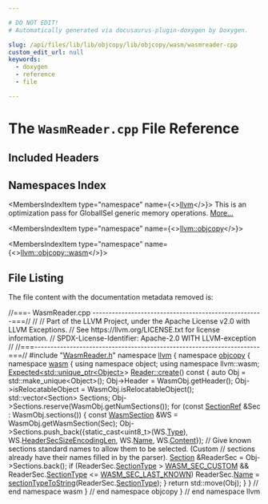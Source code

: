 ```yaml
---

# DO NOT EDIT!
# Automatically generated via docusaurus-plugin-doxygen by Doxygen.

slug: /api/files/lib/lib/objcopy/lib/objcopy/wasm/wasmreader-cpp
custom_edit_url: null
keywords:
  - doxygen
  - reference
  - file

---
```





# The `WasmReader.cpp` File Reference

<DoxygenPage pluginConfig={pluginConfig}>



## Included Headers

<IncludesList>
<IncludesListItem
  filePath="WasmReader.h"
  permalink="/docs/api/files/lib/lib/objcopy/lib/objcopy/wasm/wasmreader-h"
  isLocal="true" />
</IncludesList>

## Namespaces Index

<MembersIndex>

<MembersIndexItem
  type="namespace"
  name={<><a href="/docs/api/namespaces/llvm">llvm</a></>}>
This is an optimization pass for GlobalISel generic memory operations. <a href="/docs/api/namespaces/llvm/#details">More...</a>
</MembersIndexItem>

<MembersIndexItem
  type="namespace"
  name={<><a href="/docs/api/namespaces/llvm/objcopy">llvm::objcopy</a></>}>
</MembersIndexItem>

<MembersIndexItem
  type="namespace"
  name={<><a href="/docs/api/namespaces/llvm/objcopy/wasm">llvm::objcopy::wasm</a></>}>
</MembersIndexItem>

</MembersIndex>


## File Listing

The file content with the documentation metadata removed is:

<ProgramListing>

<Link id="l00001" /><CodeLine lineNumber="1"><Highlight kind="comment">//===- WasmReader.cpp -----------------------------------------------------===//</Highlight><Highlight kind="normal"></Highlight></CodeLine>
<Link id="l00002" /><CodeLine lineNumber="2"><Highlight kind="normal"></Highlight><Highlight kind="comment">//</Highlight><Highlight kind="normal"></Highlight></CodeLine>
<Link id="l00003" /><CodeLine lineNumber="3"><Highlight kind="normal"></Highlight><Highlight kind="comment">// Part of the LLVM Project, under the Apache License v2.0 with LLVM Exceptions.</Highlight><Highlight kind="normal"></Highlight></CodeLine>
<Link id="l00004" /><CodeLine lineNumber="4"><Highlight kind="normal"></Highlight><Highlight kind="comment">// See https://llvm.org/LICENSE.txt for license information.</Highlight><Highlight kind="normal"></Highlight></CodeLine>
<Link id="l00005" /><CodeLine lineNumber="5"><Highlight kind="normal"></Highlight><Highlight kind="comment">// SPDX-License-Identifier: Apache-2.0 WITH LLVM-exception</Highlight><Highlight kind="normal"></Highlight></CodeLine>
<Link id="l00006" /><CodeLine lineNumber="6"><Highlight kind="normal"></Highlight><Highlight kind="comment">//</Highlight><Highlight kind="normal"></Highlight></CodeLine>
<Link id="l00007" /><CodeLine lineNumber="7"><Highlight kind="normal"></Highlight><Highlight kind="comment">//===----------------------------------------------------------------------===//</Highlight><Highlight kind="normal"></Highlight></CodeLine>
<Link id="l00008" /><CodeLine lineNumber="8"><Highlight kind="normal"></Highlight></CodeLine>
<Link id="l00009" /><CodeLine lineNumber="9"><Highlight kind="normal"></Highlight><Highlight kind="preprocessor">#include &quot;<a href="/docs/api/files/lib/lib/objcopy/lib/objcopy/wasm/wasmreader-h">WasmReader.h</a>&quot;</Highlight><Highlight kind="normal"></Highlight></CodeLine>
<Link id="l00010" /><CodeLine lineNumber="10"><Highlight kind="normal"></Highlight></CodeLine>
<Link id="l00011" /><CodeLine lineNumber="11"><Highlight kind="normal"></Highlight><Highlight kind="keyword">namespace </Highlight><Highlight kind="normal"><a href="/docs/api/namespaces/llvm">llvm</a> &#123;</Highlight></CodeLine>
<Link id="l00012" /><CodeLine lineNumber="12"><Highlight kind="normal"></Highlight><Highlight kind="keyword">namespace </Highlight><Highlight kind="normal"><a href="/docs/api/namespaces/llvm/objcopy">objcopy</a> &#123;</Highlight></CodeLine>
<Link id="l00013" /><CodeLine lineNumber="13"><Highlight kind="normal"></Highlight><Highlight kind="keyword">namespace </Highlight><Highlight kind="normal"><a href="/docs/api/namespaces/llvm/objcopy/wasm">wasm</a> &#123;</Highlight></CodeLine>
<Link id="l00014" /><CodeLine lineNumber="14"><Highlight kind="normal"></Highlight></CodeLine>
<Link id="l00015" /><CodeLine lineNumber="15"><Highlight kind="normal"></Highlight><Highlight kind="keyword">using namespace </Highlight><Highlight kind="normal">object;</Highlight></CodeLine>
<Link id="l00016" /><CodeLine lineNumber="16"><Highlight kind="normal"></Highlight><Highlight kind="keyword">using namespace </Highlight><Highlight kind="normal">llvm::wasm;</Highlight></CodeLine>
<Link id="l00017" /><CodeLine lineNumber="17"><Highlight kind="normal"></Highlight></CodeLine>
<Link id="l00018" /><CodeLine lineNumber="18" lineLink="/docs/api/classes/llvm/objcopy/wasm/reader/#a51514a556b4bbc63df0eabeec60c031f"><Highlight kind="normal"><a href="/docs/api/classes/llvm/expected">Expected&lt;std::unique&#95;ptr&lt;Object&gt;</a>&gt; <a href="/docs/api/classes/llvm/objcopy/wasm/reader/#a51514a556b4bbc63df0eabeec60c031f">Reader::create</a>()</Highlight><Highlight kind="keyword"> const </Highlight><Highlight kind="normal">&#123;</Highlight></CodeLine>
<Link id="l00019" /><CodeLine lineNumber="19"><Highlight kind="normal">  </Highlight><Highlight kind="keyword">auto</Highlight><Highlight kind="normal"> Obj = std::make&#95;unique&lt;Object&gt;();</Highlight></CodeLine>
<Link id="l00020" /><CodeLine lineNumber="20"><Highlight kind="normal">  Obj-&gt;Header = WasmObj.getHeader();</Highlight></CodeLine>
<Link id="l00021" /><CodeLine lineNumber="21"><Highlight kind="normal">  Obj-&gt;isRelocatableObject = WasmObj.isRelocatableObject();</Highlight></CodeLine>
<Link id="l00022" /><CodeLine lineNumber="22"><Highlight kind="normal">  std::vector&lt;Section&gt; Sections;</Highlight></CodeLine>
<Link id="l00023" /><CodeLine lineNumber="23"><Highlight kind="normal">  Obj-&gt;Sections.reserve(WasmObj.getNumSections());</Highlight></CodeLine>
<Link id="l00024" /><CodeLine lineNumber="24"><Highlight kind="normal">  </Highlight><Highlight kind="keywordflow">for</Highlight><Highlight kind="normal"> (</Highlight><Highlight kind="keyword">const</Highlight><Highlight kind="normal"> <a href="/docs/api/classes/llvm/object/sectionref">SectionRef</a> &amp;Sec : WasmObj.sections()) &#123;</Highlight></CodeLine>
<Link id="l00025" /><CodeLine lineNumber="25"><Highlight kind="normal">    </Highlight><Highlight kind="keyword">const</Highlight><Highlight kind="normal"> <a href="/docs/api/structs/llvm/object/wasmsection">WasmSection</a> &amp;WS = WasmObj.getWasmSection(Sec);</Highlight></CodeLine>
<Link id="l00026" /><CodeLine lineNumber="26"><Highlight kind="normal">    Obj-&gt;Sections.push&#95;back(&#123;</Highlight><Highlight kind="keyword">static&#95;cast&lt;</Highlight><Highlight kind="normal">uint8&#95;t</Highlight><Highlight kind="keyword">&gt;</Highlight><Highlight kind="normal">(WS.<a href="/docs/api/structs/llvm/object/wasmsection/#aee122f9e75e7ae929d7080d19835ecf4">Type</a>),</Highlight></CodeLine>
<Link id="l00027" /><CodeLine lineNumber="27"><Highlight kind="normal">                             WS.<a href="/docs/api/structs/llvm/object/wasmsection/#a7a8d8b720dbc368e04297ef9685fa83b">HeaderSecSizeEncodingLen</a>, WS.<a href="/docs/api/structs/llvm/object/wasmsection/#a46cceeb4e726b13eed910331a41ef7df">Name</a>, WS.<a href="/docs/api/structs/llvm/object/wasmsection/#a1649dfc662bba0263b3f9b2068e36db7">Content</a>&#125;);</Highlight></CodeLine>
<Link id="l00028" /><CodeLine lineNumber="28"><Highlight kind="normal">    </Highlight><Highlight kind="comment">// Give known sections standard names to allow them to be selected. (Custom</Highlight><Highlight kind="normal"></Highlight></CodeLine>
<Link id="l00029" /><CodeLine lineNumber="29"><Highlight kind="normal">    </Highlight><Highlight kind="comment">// sections already have their names filled in by the parser).</Highlight><Highlight kind="normal"></Highlight></CodeLine>
<Link id="l00030" /><CodeLine lineNumber="30"><Highlight kind="normal">    <a href="/docs/api/structs/llvm/objcopy/wasm/section">Section</a> &amp;ReaderSec = Obj-&gt;Sections.back();</Highlight></CodeLine>
<Link id="l00031" /><CodeLine lineNumber="31"><Highlight kind="normal">    </Highlight><Highlight kind="keywordflow">if</Highlight><Highlight kind="normal"> (ReaderSec.<a href="/docs/api/structs/llvm/objcopy/wasm/section/#a0f6248ef8ae89023e9b794f67f618fd3">SectionType</a> &gt; <a href="/docs/api/namespaces/llvm/wasm/#a5223078a36e47d8683316af75b2f33aaa685069a810d109e09f4af7d2d115a8cd">WASM&#95;SEC&#95;CUSTOM</a> &amp;&amp;</Highlight></CodeLine>
<Link id="l00032" /><CodeLine lineNumber="32"><Highlight kind="normal">        ReaderSec.<a href="/docs/api/structs/llvm/objcopy/wasm/section/#a0f6248ef8ae89023e9b794f67f618fd3">SectionType</a> &lt;= <a href="/docs/api/namespaces/llvm/wasm/#a5223078a36e47d8683316af75b2f33aaa5f11ab73cf94ba99f69b836f2c39c8fd">WASM&#95;SEC&#95;LAST&#95;KNOWN</a>)</Highlight></CodeLine>
<Link id="l00033" /><CodeLine lineNumber="33"><Highlight kind="normal">      ReaderSec.<a href="/docs/api/structs/llvm/objcopy/wasm/section/#aec9545d1fbb019d82321902c588dbe75">Name</a> = <a href="/docs/api/namespaces/llvm/wasm/#ac737e1f79f17b2a3b9abb858d18257cc">sectionTypeToString</a>(ReaderSec.<a href="/docs/api/structs/llvm/objcopy/wasm/section/#a0f6248ef8ae89023e9b794f67f618fd3">SectionType</a>);</Highlight></CodeLine>
<Link id="l00034" /><CodeLine lineNumber="34"><Highlight kind="normal">  &#125;</Highlight></CodeLine>
<Link id="l00035" /><CodeLine lineNumber="35"><Highlight kind="normal">  </Highlight><Highlight kind="keywordflow">return</Highlight><Highlight kind="normal"> std::move(Obj);</Highlight></CodeLine>
<Link id="l00036" /><CodeLine lineNumber="36"><Highlight kind="normal">&#125;</Highlight></CodeLine>
<Link id="l00037" /><CodeLine lineNumber="37"><Highlight kind="normal"></Highlight></CodeLine>
<Link id="l00038" /><CodeLine lineNumber="38"><Highlight kind="normal">&#125; </Highlight><Highlight kind="comment">// end namespace wasm</Highlight><Highlight kind="normal"></Highlight></CodeLine>
<Link id="l00039" /><CodeLine lineNumber="39"><Highlight kind="normal">&#125; </Highlight><Highlight kind="comment">// end namespace objcopy</Highlight><Highlight kind="normal"></Highlight></CodeLine>
<Link id="l00040" /><CodeLine lineNumber="40"><Highlight kind="normal">&#125; </Highlight><Highlight kind="comment">// end namespace llvm</Highlight><Highlight kind="normal"></Highlight></CodeLine>

</ProgramListing>


</DoxygenPage>
